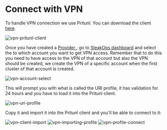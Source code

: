 
# Connect with VPN

To handle VPN connection we use Pritunl. You can download the client [here](https://client.pritunl.com/#install).

<Zoom overlayBgColorEnd="rgba(255, 255, 255, 0.8)">
  <img src="/img/users/VPN-pritunl-client.png" alt="vpn-pritunl-client" />
</Zoom>

Once you have created a [Provider ](/provider/index.mdx), go to [SleakOps dashboard](https://console.sleakops.com/) and select the to which account you want to get VPN access. Remember that to do this you need to have access to the VPN of that account but also the VPN should be created, we create the VPN of a specific account when the first cluster of that account is created. 

<Zoom overlayBgColorEnd="rgba(255, 255, 255, 0.8)">
  <img src="/img/users/VPN-account-select.png" alt="vpn-account-select" />
</Zoom>

This will prompt you with what is called the URI profile, it has validation for 24 hours and you have to load it into the Pritunl client.

<Zoom overlayBgColorEnd="rgba(255, 255, 255, 0.8)">
  <img src="/img/users/VPN-uri-profile.png" alt="vpn-uri-profile" />
</Zoom>

Copy it and import it into the Pritunl client and you'll be able to connect to it:

<Zoom overlayBgColorEnd="rgba(255, 255, 255, 0.8)">
  <img src="/img/users/VPN-client-import.png" alt="vpn-client-import" />
</Zoom>

<Zoom overlayBgColorEnd="rgba(255, 255, 255, 0.8)">
  <img src="/img/users/VPN-importing-profile.png" alt="vpn-importing-profile" />
</Zoom>

<Zoom overlayBgColorEnd="rgba(255, 255, 255, 0.8)">
  <img src="/img/users/VPN-profile-connect.png" alt="vpn-profile-connect" />
</Zoom>
